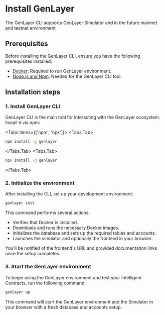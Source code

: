 # Install GenLayer

The GenLayer CLI supports GenLayer Simulator and in the future mainnet and testnet environment

## Prerequisites
Before installing the GenLayer CLI, ensure you have the following prerequisites installed:

- [Docker](https://docs.docker.com/engine/install/): Required to run GenLayer environment.
- [Node.js and Npm](https://docs.npmjs.com/downloading-and-installing-node-js-and-npm/): Needed for the GenLayer CLI tool.

## Installation steps

### 1. Install GenLayer CLI

GenLayer CLI is the main tool for interacting with the GenLayer ecosystem. Install it via npm:


<Tabs items={['npm', 'npx']}>
 <Tabs.Tab>
```bash
npm install -g genlayer
```
</Tabs.Tab>
 <Tabs.Tab>
```bash
npx install -g genlayer
```
</Tabs.Tab>
</Tabs>

### 2. Initialize the environment

After installing the CLI, set up your development environment:

```bash
genlayer init
```

This command performs several actions:
- Verifies that Docker is installed.
- Downloads and runs the necessary Docker images.
- Initializes the database and sets up the required tables and accounts.
- Launches the simulator and optionally the frontend in your browser.

You'll be notified of the frontend's URL and provided documentation links once the setup completes.

### 3. Start the GenLayer environment

To begin using the GenLayer environment and test your Intelligent Contracts, run the following command:

```bash
genlayer up
```

This command will start the GenLayer environment and the Simulator in your browser with a fresh database and accounts setup.
